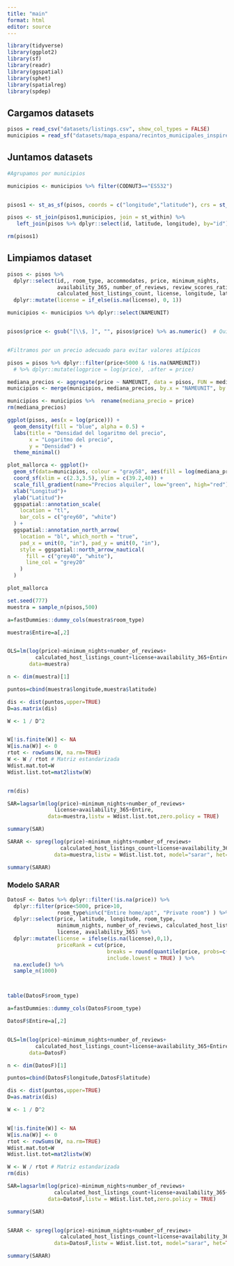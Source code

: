 ```yaml
---
title: "main"
format: html
editor: source
---
```


```r
library(tidyverse)
library(ggplot2)
library(sf)
library(readr)
library(ggspatial)
library(sphet)
library(spatialreg)
library(spdep)
```

## Cargamos datasets

```r
pisos = read_csv("datasets/listings.csv", show_col_types = FALSE)
municipios = read_sf("datasets/mapa_espana/recintos_municipales_inspire_peninbal_etrs89.shp")
```

## Juntamos datasets

```r
#Agrupamos por municipios

municipios <- municipios %>% filter(CODNUT3=="ES532")


pisos1 <- st_as_sf(pisos, coords = c("longitude","latitude"), crs = st_crs(municipios), agr = "constant")

pisos <- st_join(pisos1,municipios, join = st_within) %>% 
   left_join(pisos %>% dplyr::select(id, latitude, longitude), by="id")

rm(pisos1)
```

## Limpiamos dataset

```r
pisos <- pisos %>% 
  dplyr::select(id,, room_type, accommodates, price, minimum_nights, 
                availability_365, number_of_reviews, review_scores_rating, 
                calculated_host_listings_count, license, longitude, latitude, NAMEUNIT) %>% 
  dplyr::mutate(license = if_else(is.na(license), 0, 1))

municipios <- municipios %>% dplyr::select(NAMEUNIT)


pisos$price <- gsub("[\\$, ]", "", pisos$price) %>% as.numeric()  # Quitar el símbolo $


#Filtramos por un precio adecuado para evitar valores atípicos

pisos = pisos %>% dplyr::filter(price<5000 & !is.na(NAMEUNIT)) 
  # %>% dplyr::mutate(logprice = log(price), .after = price) 
```

```r
mediana_precios <- aggregate(price ~ NAMEUNIT, data = pisos, FUN = median)
municipios <- merge(municipios, mediana_precios, by.x = "NAMEUNIT", by.y = "NAMEUNIT", all.x = TRUE)

municipios <- municipios %>%  rename(mediana_precio = price)
rm(mediana_precios)
```

```r
ggplot(pisos, aes(x = log(price))) +
  geom_density(fill = "blue", alpha = 0.5) +
  labs(title = "Densidad del logaritmo del precio",
       x = "Logaritmo del precio",
       y = "Densidad") +
  theme_minimal()

```

```r
plot_mallorca <- ggplot()+
  geom_sf(data=municipios, colour = "gray58", aes(fill = log(mediana_precio)))+
  coord_sf(xlim = c(2.3,3.5), ylim = c(39.2,40)) +
  scale_fill_gradient(name="Precios alquiler", low="green", high="red") +
  xlab("Longitud")+
  ylab("Latitud")+
  ggspatial::annotation_scale(
    location = "tl",
    bar_cols = c("grey60", "white")
  ) +
  ggspatial::annotation_north_arrow(
    location = "bl", which_north = "true",
    pad_x = unit(0, "in"), pad_y = unit(0, "in"),
    style = ggspatial::north_arrow_nautical(
      fill = c("grey40", "white"),
      line_col = "grey20"
    )
  )

plot_mallorca 
```

```r
set.seed(777)
muestra = sample_n(pisos,500)
```




```r
a=fastDummies::dummy_cols(muestra$room_type)

muestra$Entire=a[,2]


OLS=lm(log(price)~minimum_nights+number_of_reviews+
         calculated_host_listings_count+license+availability_365+Entire,
       data=muestra)

n <- dim(muestra)[1]

puntos=cbind(muestra$longitude,muestra$latitude)

dis <- dist(puntos,upper=TRUE)
D=as.matrix(dis)

W <- 1 / D^2


W[!is.finite(W)] <- NA
W[is.na(W)] <- 0
rtot <- rowSums(W, na.rm=TRUE)
W <- W / rtot # Matriz estandarizada
Wdist.mat.tot=W
Wdist.list.tot=mat2listw(W)


rm(dis)
```


```r
SAR=lagsarlm(log(price)~minimum_nights+number_of_reviews+
               license+availability_365+Entire,
             data=muestra,listw = Wdist.list.tot,zero.policy = TRUE)

summary(SAR)
```

```r
SARAR <- spreg(log(price)~minimum_nights+number_of_reviews+
                 calculated_host_listings_count+license+availability_365+Entire,
               data=muestra,listw = Wdist.list.tot, model="sarar", het=TRUE)

summary(SARAR)
```


### Modelo SARAR

```r

DatosF <- Datos %>% dplyr::filter(!is.na(price)) %>% 
  dplyr::filter(price<5000, price>10, 
                room_type%in%c("Entire home/apt", "Private room") ) %>% 
  dplyr::select(price, latitude, longitude, room_type,
                minimum_nights, number_of_reviews, calculated_host_listings_count,
                license, availability_365) %>% 
  dplyr::mutate(license = ifelse(is.na(license),0,1),
                priceRank = cut(price, 
                                breaks = round(quantile(price, probs=c(0,0.2,0.4,0.6,0.8,1))),
                                include.lowest = TRUE) ) %>% 
  na.exclude() %>% 
  sample_n(1000)



table(DatosF$room_type)

a=fastDummies::dummy_cols(DatosF$room_type)

DatosF$Entire=a[,2]


OLS=lm(log(price)~minimum_nights+number_of_reviews+
         calculated_host_listings_count+license+availability_365+Entire,
       data=DatosF)

n <- dim(DatosF)[1]

puntos=cbind(DatosF$longitude,DatosF$latitude)

dis <- dist(puntos,upper=TRUE)
D=as.matrix(dis)

W <- 1 / D^2


W[!is.finite(W)] <- NA
W[is.na(W)] <- 0
rtot <- rowSums(W, na.rm=TRUE)
Wdist.mat.tot=W
Wdist.list.tot=mat2listw(W)

W <- W / rtot # Matriz estandarizada
rm(dis)
```

```r
SAR=lagsarlm(log(price)~minimum_nights+number_of_reviews+
               calculated_host_listings_count+license+availability_365+Entire,
             data=DatosF,listw = Wdist.list.tot,zero.policy = TRUE)

summary(SAR)


SARAR <- spreg(log(price)~minimum_nights+number_of_reviews+
                 calculated_host_listings_count+license+availability_365+Entire,
               data=DatosF,listw = Wdist.list.tot, model="sarar", het=TRUE)

summary(SARAR)

```

